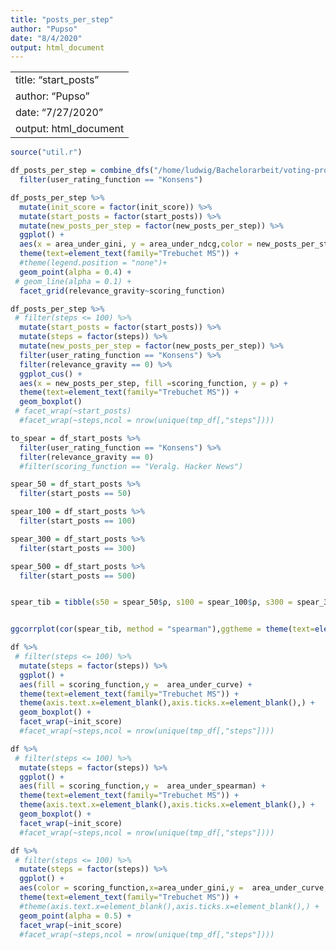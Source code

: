 ```yaml
---
title: "posts_per_step"
author: "Pupso"
date: "8/4/2020"
output: html_document
---
```


---
title: "start_posts"
author: "Pupso"
date: "7/27/2020"
output: html_document
---

```r
source("util.r")
```


```r
df_posts_per_step = combine_dfs("/home/ludwig/Bachelorarbeit/voting-protocols/data_cluster/data_conc_per_step/data","posts_per_step") %>% 
  filter(user_rating_function == "Konsens")
```



```r
df_posts_per_step %>% 
  mutate(init_score = factor(init_score)) %>% 
  mutate(start_posts = factor(start_posts)) %>% 
  mutate(new_posts_per_step = factor(new_posts_per_step)) %>% 
  ggplot() +
  aes(x = area_under_gini, y = area_under_ndcg,color = new_posts_per_step, group= seed, size = posts_with_no_views) + # , color = vote_count, shape = user_rating_function, fill = init_score) + 
  theme(text=element_text(family="Trebuchet MS")) +
  #theme(legend.position = "none")+ 
  geom_point(alpha = 0.4) + 
 # geom_line(alpha = 0.1) +
  facet_grid(relevance_gravity~scoring_function)
```
```r
df_posts_per_step %>% 
 # filter(steps <= 100) %>% 
  mutate(start_posts = factor(start_posts)) %>% 
  mutate(steps = factor(steps)) %>% 
  mutate(new_posts_per_step = factor(new_posts_per_step)) %>% 
  filter(user_rating_function == "Konsens") %>% 
  filter(relevance_gravity == 0) %>% 
  ggplot_cus() +
  aes(x = new_posts_per_step, fill =scoring_function, y = ρ) + 
  theme(text=element_text(family="Trebuchet MS")) +
  geom_boxplot()
 # facet_wrap(~start_posts)
  #facet_wrap(~steps,ncol = nrow(unique(tmp_df[,"steps"])))

```
```r
to_spear = df_start_posts %>% 
  filter(user_rating_function == "Konsens") %>% 
  filter(relevance_gravity == 0)
  #filter(scoring_function == "Veralg. Hacker News")

spear_50 = df_start_posts %>% 
  filter(start_posts == 50)

spear_100 = df_start_posts %>% 
  filter(start_posts == 100)

spear_300 = df_start_posts %>% 
  filter(start_posts == 300)

spear_500 = df_start_posts %>% 
  filter(start_posts == 500)


spear_tib = tibble(s50 = spear_50$ρ, s100 = spear_100$ρ, s300 = spear_300$ρ, s500 = spear_500$ρ)


ggcorrplot(cor(spear_tib, method = "spearman"),ggtheme = theme(text=element_text(family="Trebuchet MS")), lab = FALSE, colors = c("#6D9EC1", "white", "#E46726"), legend.title = "Spearman von ρ")

```


```r
df %>% 
 # filter(steps <= 100) %>% 
  mutate(steps = factor(steps)) %>% 
  ggplot() +
  aes(fill = scoring_function,y =  area_under_curve) + 
  theme(text=element_text(family="Trebuchet MS")) +
  theme(axis.text.x=element_blank(),axis.ticks.x=element_blank(),) +
  geom_boxplot() + 
  facet_wrap(~init_score)
  #facet_wrap(~steps,ncol = nrow(unique(tmp_df[,"steps"])))
```

```r
df %>% 
 # filter(steps <= 100) %>% 
  mutate(steps = factor(steps)) %>% 
  ggplot() +
  aes(fill = scoring_function,y =  area_under_spearman) + 
  theme(text=element_text(family="Trebuchet MS")) +
  theme(axis.text.x=element_blank(),axis.ticks.x=element_blank(),) +
  geom_boxplot() + 
  facet_wrap(~init_score)
  #facet_wrap(~steps,ncol = nrow(unique(tmp_df[,"steps"])))

```


```r
df %>% 
 # filter(steps <= 100) %>% 
  mutate(steps = factor(steps)) %>% 
  ggplot() +
  aes(color = scoring_function,x=area_under_gini,y =  area_under_curve, shape = user_rating_function) + 
  theme(text=element_text(family="Trebuchet MS")) +
  #theme(axis.text.x=element_blank(),axis.ticks.x=element_blank(),) +
  geom_point(alpha = 0.5) + 
  facet_wrap(~init_score)
  #facet_wrap(~steps,ncol = nrow(unique(tmp_df[,"steps"])))

```